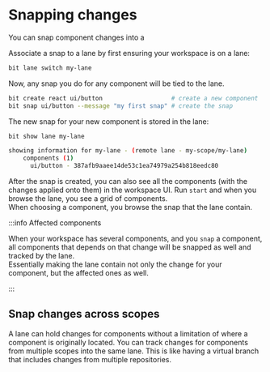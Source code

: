 # Snapping changes

You can snap component changes into a 

Associate a snap to a lane by first ensuring your workspace is on a lane:

```sh
bit lane switch my-lane
```

Now, any snap you do for any component will be tied to the lane.

```sh
bit create react ui/button                   # create a new component
bit snap ui/button --message "my first snap" # create the snap
```

The new snap for your new component is stored in the lane:

```sh
bit show lane my-lane
```

```sh
showing information for my-lane - (remote lane - my-scope/my-lane)
    components (1)
	  ui/button - 387afb9aaee14de53c1ea74979a254b818eedc80
```

After the snap is created, you can also see all the components (with the changes applied onto them) in the workspace UI. Run `start` and when you browse the lane, you see a grid of components.  
When choosing a component, you browse the snap that the lane contain.

:::info Affected components

When your workspace has several components, and you `snap` a component, all components that depends on that change will be snapped as well and tracked by the lane.  
Essentially making the lane contain not only the change for your component, but the affected ones as well.

:::

## Snap changes across scopes

A lane can hold changes for components without a limitation of where a component is originally located. You can track changes for components from multiple scopes into the same lane. This is like having a virtual branch that includes changes from multiple repositories.
